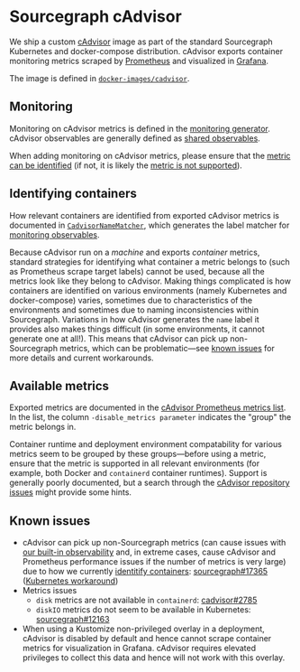 # Sourcegraph cAdvisor

We ship a custom [cAdvisor](https://github.com/google/cadvisor) image as part of the standard Sourcegraph Kubernetes and docker-compose distribution.
cAdvisor exports container monitoring metrics scraped by [Prometheus](/dev/background-information/observability/prometheus) and visualized in [Grafana](/dev/background-information/observability/grafana).

The image is defined in [`docker-images/cadvisor`](https://sourcegraph.com/github.com/sourcegraph/sourcegraph/-/tree/docker-images/cadvisor).

## Monitoring

Monitoring on cAdvisor metrics is defined in the [monitoring generator](/dev/background-information/observability/monitoring-generator).
cAdvisor observables are generally defined as [shared observables](https://sourcegraph.com/github.com/sourcegraph/sourcegraph/-/tree/monitoring/definitions/shared).

When adding monitoring on cAdvisor metrics, please ensure that the [metric can be identified](#identifying-containers) (if not, it is likely the [metric is not supported](#available-metrics)).

## Identifying containers

How relevant containers are identified from exported cAdvisor metrics is documented in [`CadvisorNameMatcher`](https://sourcegraph.com/search?q=repo:%5Egithub%5C.com/sourcegraph/sourcegraph%24+type:symbol+CadvisorNameMatcher&patternType=literal), which generates the label matcher for [monitoring observables](#monitoring).

Because cAdvisor run on a *machine* and exports *container* metrics, standard strategies for identifying what container a metric belongs to (such as Prometheus scrape target labels) cannot be used, because all the metrics look like they belong to cAdvisor.
Making things complicated is how containers are identified on various environments (namely Kubernetes and docker-compose) varies, sometimes due to characteristics of the environments and sometimes due to naming inconsistencies within Sourcegraph.
Variations in how cAdvisor generates the `name` label it provides also makes things difficult (in some environments, it cannot generate one at all!).
This means that cAdvisor can pick up non-Sourcegraph metrics, which can be problematic—see [known issues](#known-issues) for more details and current workarounds.

## Available metrics

Exported metrics are documented in the [cAdvisor Prometheus metrics list](https://github.com/google/cadvisor/blob/master/docs/storage/prometheus.md#prometheus-container-metrics).
In the list, the column `-disable_metrics parameter` indicates the "group" the metric belongs in.

Container runtime and deployment environment compatability for various metrics seem to be grouped by these groups—before using a metric, ensure that the metric is supported in all relevant environments (for example, both Docker and `containerd` container runtimes).
Support is generally poorly documented, but a search through the [cAdvisor repository issues](https://github.com/google/cadvisor/issues) might provide some hints.

## Known issues

- cAdvisor can pick up non-Sourcegraph metrics (can cause issues with [our built-in observability](/admin/observability/) and, in extreme cases, cause cAdvisor and Prometheus performance issues if the number of metrics is very large) due to how we currently [identitify containers](#identifying-containers): [sourcegraph#17365](https://github.com/sourcegraph/sourcegraph/issues/17365) ([Kubernetes workaround](/admin/deploy/kubernetes/configure#filtering-cadvisor-metrics))
- Metrics issues
  - `disk` metrics are not available in `containerd`: [cadvisor#2785](https://github.com/google/cadvisor/issues/2785)
  - `diskIO` metrics do not seem to be available in Kubernetes: [sourcegraph#12163](https://github.com/sourcegraph/sourcegraph/issues/12163)
- When using a Kustomize non-privileged overlay in a deployment, cAdvisor is disabled by default and hence cannot scrape container metrics for visualization in Grafana. cAdvisor requires elevated privileges to collect this data and hence will not work with this overlay.
